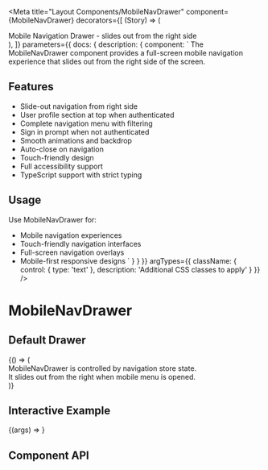 
<Meta
  title="Layout Components/MobileNavDrawer"
  component={MobileNavDrawer}
  decorators={[
    (Story) => (
      <div className="min-h-[400px] bg-background">
        <div className="text-sm text-muted-foreground p-4 border-b">
          Mobile Navigation Drawer - slides out from the right side
        </div>
        <Story />
      </div>
    ),
  ]}
  parameters={{
    docs: {
      description: {
        component: `
The MobileNavDrawer component provides a full-screen mobile navigation experience
that slides out from the right side of the screen.

## Features

- Slide-out navigation from right side
- User profile section at top when authenticated
- Complete navigation menu with filtering
- Sign in prompt when not authenticated
- Smooth animations and backdrop
- Auto-close on navigation
- Touch-friendly design
- Full accessibility support
- TypeScript support with strict typing

## Usage

Use MobileNavDrawer for:
- Mobile navigation experiences
- Touch-friendly navigation interfaces
- Full-screen navigation overlays
- Mobile-first responsive designs
        `
      }
    }
  }}
  argTypes={{
    className: {
      control: { type: 'text' },
      description: 'Additional CSS classes to apply'
    }
  }}
/>

# MobileNavDrawer

<Description of={MobileNavDrawer} />

## Default Drawer

<Canvas>
  <Story name="Default">
    {() => (
      <div className="text-center p-8">
        <div className="text-sm text-muted-foreground">
          MobileNavDrawer is controlled by navigation store state.
          <br />
          It slides out from the right when mobile menu is opened.
        </div>
        <MobileNavDrawer />
      </div>
    )}
  </Story>
</Canvas>

## Interactive Example

<Canvas>
  <Story name="Interactive">
    {(args) => <MobileNavDrawer {...args} />}
  </Story>
</Canvas>

## Component API

<ArgsTable of={MobileNavDrawer} />
